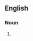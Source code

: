 {{also|combover|comb over}}
==English==

===Noun===
{{en-noun|head=[[comb]]-[[over]]}}

# {{alternative spelling of|combover|lang=en}}